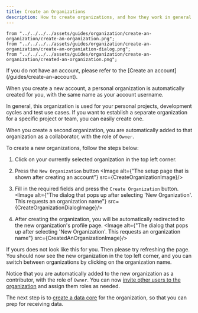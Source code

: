 ```yaml
---
title: Create an Organizations
description: How to create organizations, and how they work in general
---
```


    from "../../../../assets/guides/organization/create-an-organization/create-an-organization.png";
    from "../../../../assets/guides/organization/create-an-organization/create-an-organiation-dialog.png";
    from "../../../../assets/guides/organization/create-an-organization/created-an-organization.png";

<Card title="Do you have an account?" icon="information">
    If you do not have an account, please refer to the [Create an account](/guides/create-an-account).
</Card>

When you create a new account, a personal organization is automatically created for you, with the same name as your account username.

In general, this organization is used for your personal projects, development cycles and test use cases. If you want to establish a separate organization for a specific project or team, you can easily create one.

When you create a second organization, you are automatically added to that organization as a collaborator, with the role of `Owner`.

To create a new organizations, follow the steps below:

1. Click on your currently selected organization in the top left corner.
2. Press the `New Organization` button
<Image alt={"The setup page that is shown after creating an account"} src={CreateOrganizationImage}/>

3. Fill in the required fields and press the `Create Organization` button.
<Image alt={"The dialog that pops up after selecting 'New Organization'. This requests an organization name"}
       src={CreateOrganizationDialogImage}/>

4. After creating the organization, you will be automatically redirected to the new organization's profile page.
<Image alt={"The dialog that pops up after selecting 'New Organization'. This requests an organization name"}
       src={CreatedAnOrganizationImage}/>

If yours does not look like this for you. Then please try refreshing the page.
You should now see the new organization in the top left corner, and you can switch between organizations by clicking on the organization name.

Notice that you are automatically added to the new organization as a contributor, with the role of `Owner`. You can now [invite other users to the organization](/guides/organization/invite-user-to-organization) and assign them roles as needed.

The next step is to [create a data core](/guides/data-core/create-data-core) for the organization, so that you can prep for receiving data.